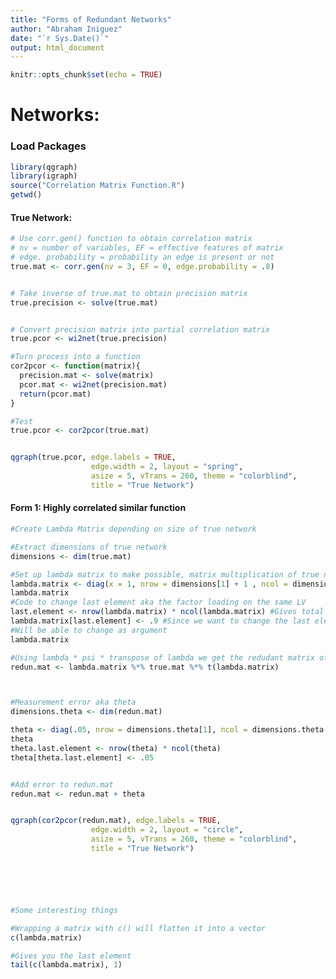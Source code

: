 ```yaml
---
title: "Forms of Redundant Networks"
author: "Abraham Iniguez"
date: "`r Sys.Date()`"
output: html_document
---
```


```r
knitr::opts_chunk$set(echo = TRUE)
```

# Networks:

### Load Packages

```r
library(qgraph)
library(igraph)
source("Correlation Matrix Function.R")
getwd()
```

#### True Network:

```r
# Use corr.gen() function to obtain correlation matrix
# nv = number of variables, EF = effective features of matrix
# edge. probability = probability an edge is present or not
true.mat <- corr.gen(nv = 3, EF = 0, edge.probability = .8)


# Take inverse of true.mat to obtain precision matrix
true.precision <- solve(true.mat)


# Convert precision matrix into partial correlation matrix
true.pcor <- wi2net(true.precision)

#Turn process into a function
cor2pcor <- function(matrix){
  precision.mat <- solve(matrix)
  pcor.mat <- wi2net(precision.mat)
  return(pcor.mat)
}

#Test
true.pcor <- cor2pcor(true.mat)


qgraph(true.pcor, edge.labels = TRUE,
                  edge.width = 2, layout = "spring",
                  asize = 5, vTrans = 260, theme = "colorblind",
                  title = "True Network")


```

#### Form 1: Highly correlated similar function

```r
#Create Lambda Matrix depending on size of true network

#Extract dimensions of true network 
dimensions <- dim(true.mat)

#Set up lambda matrix to make possible, matrix multiplication of true network
lambda.matrix <- diag(x = 1, nrow = dimensions[1] + 1 , ncol = dimensions[2])
lambda.matrix
#Code to change last element aka the factor loading on the same LV
last.element <- nrow(lambda.matrix) * ncol(lambda.matrix) #Gives total # of elements 
lambda.matrix[last.element] <- .9 #Since we want to change the last element, index by total # elements = last element in vector
#Will be able to change as argument 
lambda.matrix

#Using lambda * psi * transpose of lambda we get the redudant matrix of the indicators 
redun.mat <- lambda.matrix %*% true.mat %*% t(lambda.matrix)



#Measurement error aka theta
dimensions.theta <- dim(redun.mat)

theta <- diag(.05, nrow = dimensions.theta[1], ncol = dimensions.theta[2])
theta
theta.last.element <- nrow(theta) * ncol(theta)
theta[theta.last.element] <- .05


#Add error to redun.mat
redun.mat <- redun.mat + theta


qgraph(cor2pcor(redun.mat), edge.labels = TRUE,
                  edge.width = 2, layout = "circle",
                  asize = 5, vTrans = 260, theme = "colorblind",
                  title = "True Network")






#Some interesting things

#Wrapping a matrix with c() will flatten it into a vector
c(lambda.matrix)

#Gives you the last element
tail(c(lambda.matrix), 1)


```
